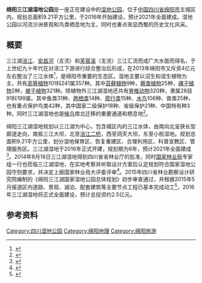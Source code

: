 '''绵阳三江湖湿地公园'''是一座正在建设中的[[湿地公园|湿地公园]]，位于[[中华人民共和国|中国]][[四川省|四川省]][[绵阳市|绵阳市]]主城区内，规划总面积9.21平方公里，于2016年开始建设，预计2021年全面建成。湿地公园以河流沙洲景观和鸟类栖息地为主，同时也重点突显西蜀的历史文化风采。

== 概要 ==
三江湖[[涪江|涪江]]、[[安昌河|安昌河]]（支流）和[[芙蓉溪|芙蓉溪]]（支流）三江汇流而成广大水面而得名，于上世纪九十年代在对涪江下游进行综合整治后形成，在2013年绵阳市又斥资4亿元左右整治了三江水体<ref name="three">{{cite news|title=三江湖走在“保护-发展”的平衡木上|url=http://sichuandaily.scol.com.cn/2014/09/01/20140901346494024510.htm|accessdate=2016-05-09|agency=四川日报|publisher=四川日报网|date=2014-09-01}}</ref>，是绵阳市重要的生态区。湿地主要以沼生和湿生植物为主，共有[[高等植物|高等植物]]101科241属357种。其中[[苔藓植物|苔藓植物]]9种，[[蕨类植物|蕨类植物]]25种，[[祼子植物|祼子植物]]2种，[[被子植物|被子植物]]321种。除植物外三江湖湿地还共有[[脊椎动物|脊椎动物]]320种，隶属28目91科199属。其中鱼类31种、[[两栖类|两栖类]]14种、[[爬行类|爬行类]]15种、[[水鸟|水鸟]]106种、兽类25种，也有重点保护鸟类42种，其中国家二级保护18种、省级保护21种、中国特有种3种。同时三江湖湿地也是[[候鸟|候鸟]]南北迁移的重要通道和栖息地<ref>{{cite news|title=三江湖湿地公园通过专家组审查 绵阳城区将添“最美公园”|url=http://www.sc.xinhuanet.com/my/2015-12/28/c_1117597265.htm|accessdate=2016-05-08|agency=新华网四川频道|publisher=新华网|date=2015-12-28|deadurl=yes|archiveurl=https://web.archive.org/web/20160605051829/http://www.sc.xinhuanet.com/my/2015-12/28/c_1117597265.htm|archivedate=2016-06-05}}</ref>。

绵阳三江湖湿地规划以三江湖为中心，包含城区内的三江水体，由南向北呈狭长型廊道走向，南抵三江大坝，北至[[涪江二桥|涪江二桥]]，西至洞天大坝，东至小枧湿地。规划总面积9.21平方公里，划分湿地保育区、恢复重建区、合理利用区、科普宣教区、管理服务区。三江湖湿地于2016年正式开建，规划期为6年，预计2021年全面建成<ref name="two">{{cite news|author1=魏星奎|title=我市今年正式开建三江湖国家级湿地公园|url=http://e.myrb.net/shtml/myrb/20160504/163009.shtml|accessdate=2016-05-08|agency=绵阳日报|date=2016-05-08}}{{Dead link|date=2018年6月 |bot=InternetArchiveBot |fix-attempted=no }}</ref>。2014年8月18日三江湖湿地得到四川省省林业厅的批准，同时[[国家林业局|国家林业局]]专家组一行也莅临三江湖湿地，在实地考察并听取设计方案后认定规划符合国家湿地公园守则要求，并决定上报国家林业局大评委评审<ref>{{cite news|author1=祖明远|title=绵阳城市中心拟建三江湖湿地公园|url=http://epaper.scdaily.cn/shtml/scrb/20140825/73186.shtml|accessdate=2016-05-08|agency=四川日报|date=2014-08-25}}</ref>。2015年四川省林业勘察设计研究院编制的《绵阳三江湖国家湿地公园总体规划》初步审查通过，并根据2015年5月报道区内道路、景观、湖泊、配套建筑等主要节点工程已基本完成动工<ref>{{cite news|title=三江湖湿地公园目前建设进展情况如何？|url=http://www.myrb.net/html/2015/news/5/11912.html|accessdate=2016-05-08|agency=绵阳日报|publisher=绵阳新闻网|date=2015-05-27}}</ref>，2016年三江湖湿地将正式全面建设，预计总投资约2.5亿元。

== 参考资料 ==
{{reflist}}

[[Category:四川湿地公园|Category:四川湿地公园]]
[[Category:绵阳地理|Category:绵阳地理]]
[[Category:绵阳旅游|Category:绵阳旅游]]